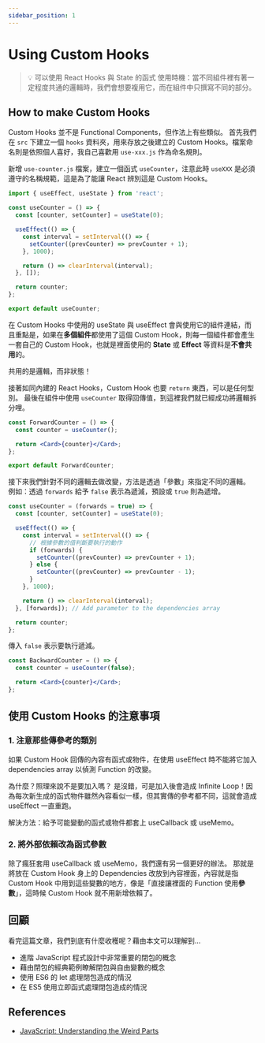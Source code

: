 ```yaml
---
sidebar_position: 1
---
```


# Using Custom Hooks

> 💡 可以使用 React Hooks 與 State 的函式
> 使用時機：當不同組件裡有著一定程度共通的邏輯時，我們會想要複用它，而在組件中只撰寫不同的部分。

## How to make Custom Hooks

Custom Hooks 並不是 Functional Components，但作法上有些類似。
首先我們在 `src` 下建立一個 `hooks` 資料夾，用來存放之後建立的 Custom Hooks。檔案命名則是依照個人喜好，我自己喜歡用 `use-xxx.js` 作為命名規則。

新增 `use-counter.js` 檔案，建立一個函式 `useCounter`，注意此時 `useXXX` 是必須遵守的名稱規範，這是為了能讓 React 辨別這是 Custom Hooks。

```jsx
import { useEffect, useState } from 'react';

const useCounter = () => {
  const [counter, setCounter] = useState(0);

  useEffect(() => {
    const interval = setInterval(() => {
      setCounter((prevCounter) => prevCounter + 1);
    }, 1000);

    return () => clearInterval(interval);
  }, []);

  return counter;
};

export default useCounter;
```

在 Custom Hooks 中使用的 useState 與 useEffect 會與使用它的組件連結，而且重點是，如果在**多個組件**都使用了這個 Custom Hook，則每一個組件都會產生一套自己的 Custom Hook，也就是裡面使用的 **State** 或 **Effect** 等資料是**不會共用**的。

共用的是邏輯，而非狀態！

接著如同內建的 React Hooks，Custom Hook 也要 `return` 東西，可以是任何型別。
最後在組件中使用 `useCounter` 取得回傳值，到這裡我們就已經成功將邏輯拆分哩。

```jsx
const ForwardCounter = () => {
  const counter = useCounter();

  return <Card>{counter}</Card>;
};

export default ForwardCounter;
```

接下來我們針對不同的邏輯去做改變，方法是透過「參數」來指定不同的邏輯。
例如：透過 `forwards` 給予 `false` 表示為遞減，預設或 `true` 則為遞增。

```jsx
const useCounter = (forwards = true) => {
  const [counter, setCounter] = useState(0);

  useEffect(() => {
    const interval = setInterval(() => {
      // 根據參數的值判斷要執行的動作
      if (forwards) {
        setCounter((prevCounter) => prevCounter + 1);
      } else {
        setCounter((prevCounter) => prevCounter - 1);
      }
    }, 1000);

    return () => clearInterval(interval);
  }, [forwards]); // Add parameter to the dependencies array

  return counter;
};
```

傳入 `false` 表示要執行遞減。

```jsx
const BackwardCounter = () => {
  const counter = useCounter(false);

  return <Card>{counter}</Card>;
};
```

## 使用 Custom Hooks 的注意事項

### 1. 注意那些傳參考的類別

如果 Custom Hook 回傳的內容有函式或物件，在使用 useEffect 時不能將它加入 dependencies array 以偵測 Function 的改變。

為什麼？照理來說不是要加入嗎？
是沒錯，可是加入後會造成 Infinite Loop！因為每次新生成的函式物件雖然內容看似一樣，但其實傳的參考都不同，這就會造成 useEffect 一直重跑。

解決方法：給予可能變動的函式或物件都套上 useCallback 或 useMemo。

### 2. 將外部依賴改為函式參數

除了瘋狂套用 useCallback 或 useMemo，我們還有另一個更好的辦法。
那就是將放在 Custom Hook 身上的 Dependencies 改放到內容裡面，內容就是指 Custom Hook 中用到這些變數的地方，像是「直接讓裡面的 Function 使用**參數**」，這時候 Custom Hook 就不用新增依賴了。

## 回顧

看完這篇文章，我們到底有什麼收穫呢？藉由本文可以理解到…

- 進階 JavaScript 程式設計中非常重要的閉包的概念
- 藉由閉包的經典範例瞭解閉包與自由變數的概念
- 使用 ES6 的 let 處理閉包造成的情況
- 在 ES5 使用立即函式處理閉包造成的情況

## References

- [JavaScript: Understanding the Weird Parts](https://www.udemy.com/course/understand-javascript/)
